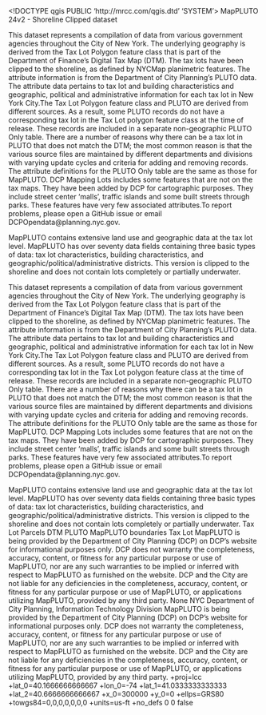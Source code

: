 <!DOCTYPE qgis PUBLIC 'http://mrcc.com/qgis.dtd' 'SYSTEM'>
<qgis version="3.32.2-Lima">
  <identifier>MapPLUTO 24v2 - Shoreline Clipped</identifier>
  <parentidentifier></parentidentifier>
  <language></language>
  <type>dataset</type>
  <title>MapPLUTO 24v2 - Shoreline Clipped</title>
  <abstract>This dataset represents a compilation of data from various government agencies throughout the City of New York. The underlying geography is derived from the Tax Lot Polygon feature class that is part of the Department of Finance's Digital Tax Map (DTM). The tax lots have been clipped to the shoreline, as defined by NYCMap planimetric features. The attribute information is from the Department of City Planning's PLUTO data. The attribute data pertains to tax lot and building characteristics and geographic, political and administrative information for each tax lot in New York City.The Tax Lot Polygon feature class and PLUTO are derived from different sources. As a result, some PLUTO records do not have a corresponding tax lot in the Tax Lot polygon feature class at the time of release. These records are included in a separate non-geographic PLUTO Only table. There are a number of reasons why there can be a tax lot in PLUTO that does not match the DTM; the most common reason is that the various source files are maintained by different departments and divisions with varying update cycles and criteria for adding and removing records. The attribute definitions for the PLUTO Only table are the same as those for MapPLUTO. DCP Mapping Lots includes some features that are not on the tax maps. They have been added by DCP for cartographic purposes. They include street center 'malls', traffic islands and some built streets through parks. These features have very few associated attributes.To report problems, please open a GitHub issue or email DCPOpendata@planning.nyc.gov.

MapPLUTO contains extensive land use and geographic data at the tax lot level. MapPLUTO has over seventy data fields containing three basic types of data: tax lot characteristics, building characteristics, and geographic/political/administrative districts. This version is clipped to the shoreline and does not contain lots completely or partially underwater.

This dataset represents a compilation of data from various government agencies throughout the City of New York. The underlying geography is derived from the Tax Lot Polygon feature class that is part of the Department of Finance's Digital Tax Map (DTM). The tax lots have been clipped to the shoreline, as defined by NYCMap planimetric features. The attribute information is from the Department of City Planning's PLUTO data. The attribute data pertains to tax lot and building characteristics and geographic, political and administrative information for each tax lot in New York City.The Tax Lot Polygon feature class and PLUTO are derived from different sources. As a result, some PLUTO records do not have a corresponding tax lot in the Tax Lot polygon feature class at the time of release. These records are included in a separate non-geographic PLUTO Only table. There are a number of reasons why there can be a tax lot in PLUTO that does not match the DTM; the most common reason is that the various source files are maintained by different departments and divisions with varying update cycles and criteria for adding and removing records. The attribute definitions for the PLUTO Only table are the same as those for MapPLUTO. DCP Mapping Lots includes some features that are not on the tax maps. They have been added by DCP for cartographic purposes. They include street center 'malls', traffic islands and some built streets through parks. These features have very few associated attributes.To report problems, please open a GitHub issue or email DCPOpendata@planning.nyc.gov.

MapPLUTO contains extensive land use and geographic data at the tax lot level. MapPLUTO has over seventy data fields containing three basic types of data: tax lot characteristics, building characteristics, and geographic/political/administrative districts. This version is clipped to the shoreline and does not contain lots completely or partially underwater.</abstract>
  <keywords vocabulary="Search keys">
    <keyword>Tax Lot</keyword>
    <keyword>Parcels</keyword>
    <keyword>DTM</keyword>
    <keyword>PLUTO</keyword>
    <keyword>MapPLUTO</keyword>
    <keyword>boundaries</keyword>
  </keywords>
  <keywords vocabulary="gmd:topicCategory">
    <keyword>Tax Lot</keyword>
  </keywords>
  <links/>
  <dates/>
  <fees></fees>
  <constraints type="Limitations of use">MapPLUTO is being provided by the Department of City Planning (DCP) on DCP's website for informational purposes only. DCP does not warranty the completeness, accuracy, content, or fitness for any particular purpose or use of MapPLUTO, nor are any such warranties to be implied or inferred with respect to MapPLUTO as furnished on the website. DCP and the City are not liable for any deficiencies in the completeness, accuracy, content, or fitness for any particular purpose or use of MapPLUTO, or applications utilizing MapPLUTO, provided by any third party.</constraints>
  <constraints type="Access">None</constraints>
  <rights>NYC Department of City Planning, Information Technology Division</rights>
  <rights>MapPLUTO is being provided by the Department of City Planning (DCP) on DCP's website for informational purposes only. DCP does not warranty the completeness, accuracy, content, or fitness for any particular purpose or use of MapPLUTO, nor are any such warranties to be implied or inferred with respect to MapPLUTO as furnished on the website. DCP and the City are not liable for any deficiencies in the completeness, accuracy, content, or fitness for any particular purpose or use of MapPLUTO, or applications utilizing MapPLUTO, provided by any third party.</rights>
  <encoding></encoding>
  <crs>
    <spatialrefsys nativeFormat="Wkt">
      <wkt></wkt>
      <proj4>+proj=lcc +lat_0=40.1666666666667 +lon_0=-74 +lat_1=41.0333333333333 +lat_2=40.6666666666667 +x_0=300000 +y_0=0 +ellps=GRS80 +towgs84=0,0,0,0,0,0,0 +units=us-ft +no_defs</proj4>
      <srsid>0</srsid>
      <srid>0</srid>
      <authid></authid>
      <description></description>
      <projectionacronym></projectionacronym>
      <ellipsoidacronym></ellipsoidacronym>
      <geographicflag>false</geographicflag>
    </spatialrefsys>
  </crs>
  <extent/>
</qgis>
